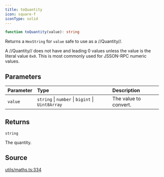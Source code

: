 ```yaml
---
title: toQuantity
icon: square-f
iconType: solid
---
```


```ts
function toQuantity(value): string
```

Returns a `HexString` for `value` safe to use as a //Quantity//.

A //Quantity// does not have and leading 0 values unless the value is the literal value `0x0`. This is most commonly
used for JSSON-RPC numeric values.

## Parameters

| Parameter | Type | Description |
| :------ | :------ | :------ |
| `value` | `string` \| `number` \| `bigint` \| `Uint8Array` | The value to convert. |

## Returns

`string`

The quantity.

## Source

[utils/maths.ts:334](https://github.com/dominant-strategies/quais-6.js/blob/38982dd013eed052e945fa3a33303bbe7a712e35/src/utils/maths.ts#L334)
